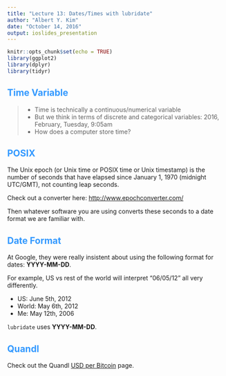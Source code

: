 ```yaml
---
title: "Lecture 13: Dates/Times with lubridate"
author: "Albert Y. Kim"
date: "October 14, 2016"
output: ioslides_presentation
---
```


<style>
h2 { 
 color: #3399ff;		
}
h3 { 
 color: #3399ff;		
}
slides > slide.backdrop {
  background: white;
}
</style>

```r
knitr::opts_chunk$set(echo = TRUE)
library(ggplot2)
library(dplyr)
library(tidyr)
```



## Time Variable 

> * Time is technically a continuous/numerical variable
> * But we think in terms of discrete and categorical variables: 2016, February, Tuesday, 9:05am
> * How does a computer store time?



## POSIX

The Unix epoch (or Unix time or POSIX time or Unix timestamp) is the number of 
seconds that have elapsed since January 1, 1970 (midnight UTC/GMT), not counting leap seconds.

Check out a converter here: <http://www.epochconverter.com/>

Then whatever software you are using converts these seconds to a date format we are familiar with.




## Date Format

At Google, they were really insistent about using the following format for dates: **YYYY-MM-DD**.

For example, US vs rest of the world will interpret "06/05/12" all very differently.

* US: June 5th, 2012
* World: May 6th, 2012
* Me: May 12th, 2006

`lubridate` uses **YYYY-MM-DD**.

## Quandl

Check out the Quandl [USD per Bitcoin](https://www.quandl.com/data/BAVERAGE/USD-USD-BITCOIN-Weighted-Price) page.





